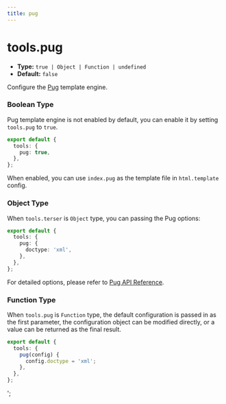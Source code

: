 ```yaml
---
title: pug
---
```


# tools.pug

- **Type:** `true | Object | Function | undefined`
- **Default:** `false`

Configure the [Pug](https://pugjs.org/) template engine.

### Boolean Type

Pug template engine is not enabled by default, you can enable it by setting `tools.pug` to `true`.

```ts
export default {
  tools: {
    pug: true,
  },
};
```

When enabled, you can use `index.pug` as the template file in `html.template` config.

### Object Type

When `tools.terser` is `Object` type, you can passing the Pug options:

```ts
export default {
  tools: {
    pug: {
      doctype: 'xml',
    },
  },
};
```

For detailed options, please refer to [Pug API Reference](https://pugjs.org/api/reference.html#options).

### Function Type

When `tools.pug` is `Function` type, the default configuration is passed in as the first parameter, the configuration object can be modified directly, or a value can be returned as the final result.

```ts
export default {
  tools: {
    pug(config) {
      config.doctype = 'xml';
    },
  },
};
```
';
